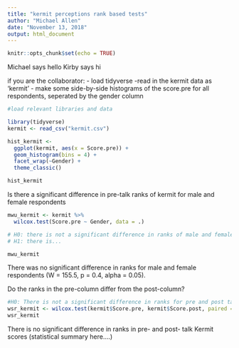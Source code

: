 ```yaml
---
title: "kermit perceptions rank based tests"
author: "Michael Allen"
date: "November 13, 2018"
output: html_document
---
```


```r
knitr::opts_chunk$set(echo = TRUE)
```

Michael says hello
Kirby says hi

if you are the collaborator:
- load tidyverse
-read in the kermit data as 'kermit'
- make some side-by-side histograms of the score.pre for all respondents, seperated by the gender column 

```r
#load relevant libraries and data

library(tidyverse)
kermit <- read_csv("kermit.csv")

hist_kermit <- 
  ggplot(kermit, aes(x = Score.pre)) +
  geom_histogram(bins = 4) +
  facet_wrap(~Gender) + 
  theme_classic()

hist_kermit
```

Is there a significant difference in pre-talk ranks of kermit for male and female respondents

```r
mwu_kermit <- kermit %>%
  wilcox.test(Score.pre ~ Gender, data = .)

# H0: there is not a significant difference in ranks of male and female respondents
# H1: there is...

mwu_kermit

```

There was no significant difference in ranks for male and female respondents (W = 155.5, p = 0.4, alpha = 0.05).

Do the ranks in the pre-column differ from the post-column? 
```r
#H0: There is not a significant difference in ranks for pre and post talk scores
wsr_kermit <- wilcox.test(kermit$Score.pre, kermit$Score.post, paired = TRUE)
wsr_kermit
```

There is no significant difference in ranks in pre- and post- talk Kermit scores (statistical summary here....)
